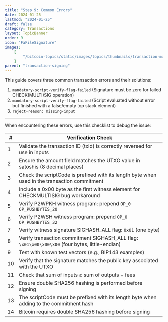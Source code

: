 ```yaml
---
title: "Step 9: Common Errors"
date: 2024-01-25
lastmod: "2024-01-25"
draft: false
category: Transactions
layout: TopicBanner
order: 9
icon: "FaFileSignature"
images:
    [
        "/bitcoin-topics/static/images/topics/thumbnails/transaction-module/signature/tx-thumbnail-signature-9.jpg"
    ]
parent: "transaction-signing"
---
```


This guide covers three common transaction errors and their solutions:

1. `mandatory-script-verify-flag-failed` (Signature must be zero for failed CHECK(MULTI)SIG operation)
2. `mandatory-script-verify-flag-failed` (Script evaluated without error but finished with a false/empty top stack element)
3. `reject-reason: missing-input`

---

When encountering these errors, use this checklist to debug the issue:

| #   | Verification Check                                                                             |
| --- | ---------------------------------------------------------------------------------------------- |
| 1   | Validate the transaction ID (txid) is correctly reversed for use in inputs                     |
| 2   | Ensure the amount field matches the UTXO value in satoshis (8 decimal places)                  |
| 3   | Check the scriptCode is prefixed with its length byte when used in the transaction commitment  |
| 4   | Include a 0x00 byte as the first witness element for CHECKMULTISIG bug workaround              |
| 5   | Verify P2WPKH witness program: prepend `OP_0 OP_PUSHBYTES_20`                                  |
| 6   | Verify P2WSH witness program: prepend `OP_0 OP_PUSHBYTES_32`                                   |
| 7   | Verify witness signature SIGHASH_ALL flag: `0x01` (one byte)                                   |
| 8   | Verify transaction commitment SIGHASH_ALL flag: `\x01\x00\x00\x00` (four bytes, little-endian) |
| 9   | Test with known test vectors (e.g., BIP143 examples)                                           |
| 10  | Verify that the signature matches the public key associated with the UTXO                      |
| 11  | Check that sum of inputs ≥ sum of outputs + fees                                               |
| 12  | Ensure double SHA256 hashing is performed before signing                                       |
| 13  | The scriptCode must be prefixed with its length byte when adding to the commitment hash        |
| 14  | Bitcoin requires double SHA256 hashing before signing                                          |

